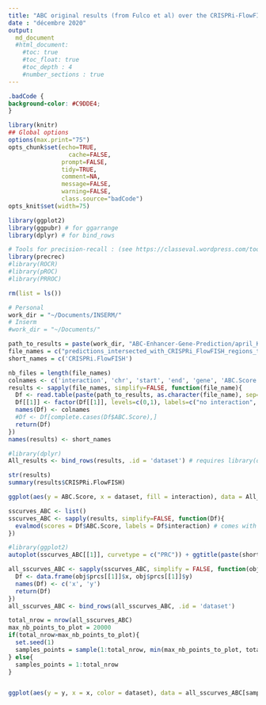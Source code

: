 ```yaml
---
title: "ABC original results (from Fulco et al) over the CRISPRi-FlowFISH validation datasets"
date : "décembre 2020"
output:
  md_document
  #html_document:
    #toc: true
    #toc_float: true
    #toc_depth : 4
    #number_sections : true
---
```


```css
.badCode {
background-color: #C9DDE4;
}
```

```r
library(knitr)
## Global options
options(max.print="75")
opts_chunk$set(echo=TRUE,
	             cache=FALSE,
               prompt=FALSE,
               tidy=TRUE,
               comment=NA,
               message=FALSE,
               warning=FALSE,
               class.source="badCode")
opts_knit$set(width=75)
```

```r
library(ggplot2)
library(ggpubr) # for ggarrange
library(dplyr) # for bind_rows

# Tools for precision-recall : (see https://classeval.wordpress.com/tools-for-roc-and-precision-recall/)
library(precrec)
#library(ROCR)
#library(pROC)
#library(PRROC)
```

```r
rm(list = ls())

# Personal
work_dir = "~/Documents/INSERM/"
# Inserm
#work_dir = "~/Documents/"

path_to_results = paste(work_dir, "ABC-Enhancer-Gene-Prediction/april_K562_candidates_in_whitelist/ABC_output/Predictions/", sep='')
file_names = c("predictions_intersected_with_CRISPRi_FlowFISH_regions_that_maximize_the_ABC_score.bedpe.sorted")
short_names = c('CRISPRi.FlowFISH')

nb_files = length(file_names)
colnames <- c('interaction', 'chr', 'start', 'end', 'gene', 'ABC.Score')
results <- sapply(file_names, simplify=FALSE, function(file_name){
  Df <- read.table(paste(path_to_results, as.character(file_name), sep=''), sep='\t', header=T)
  Df[[1]] <- factor(Df[[1]], levels=c(0,1), labels=c("no interaction", "interaction"))
  names(Df) <- colnames
  #Df <- Df[complete.cases(Df$ABC.Score),]
  return(Df)
})
names(results) <- short_names

#library(dplyr)
All_results <- bind_rows(results, .id = 'dataset') # requires library(dplyr)
```


```r
str(results)
summary(results$CRISPRi.FlowFISH)
```

```r
ggplot(aes(y = ABC.Score, x = dataset, fill = interaction), data = All_results) + geom_boxplot()
```

```r
sscurves_ABC <- list()
sscurves_ABC <- sapply(results, simplify=FALSE, function(Df){
  evalmod(scores = Df$ABC.Score, labels = Df$interaction) # comes with "precrec" library
})
```

```r
#library(ggplot2)
autoplot(sscurves_ABC[[1]], curvetype = c("PRC")) + ggtitle(paste(short_names[1], signif(attr(sscurves_ABC[[1]], 'auc')[[4]][2], digits=2), sep = " AUPR="))
```



```r
all_sscurves_ABC <- sapply(sscurves_ABC, simplify = FALSE, function(obj){
  Df <- data.frame(obj$prcs[[1]]$x, obj$prcs[[1]]$y)
  names(Df) <- c('x', 'y')
  return(Df)
})
all_sscurves_ABC <- bind_rows(all_sscurves_ABC, .id = 'dataset')

total_nrow = nrow(all_sscurves_ABC)
max_nb_points_to_plot = 20000
if(total_nrow>max_nb_points_to_plot){
  set.seed(1)
  samples_points = sample(1:total_nrow, min(max_nb_points_to_plot, total_nrow), replace=TRUE)
} else{
  samples_points = 1:total_nrow
}


ggplot(aes(y = y, x = x, color = dataset), data = all_sscurves_ABC[samples_points,]) + geom_line() + ylim(0,1) + xlab('Recall') + ylab('Precision') + ggtitle("Precision-Recall curves for the ABC model over the\n CRISPRi-FlowFISH validation dataset")
```

